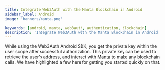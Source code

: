 ```yaml
---
title: Integrate Web3Auth with the Manta Blockchain in Android
sidebar_label: Android
image: 'banners/manta.png'

keywords: [android, manta, web3auth, authentication, blockchain]
description: 'Integrate Web3Auth with the Manta Blockchain in Android | Embedded Wallets'
---
```



<SEO
  title="Integrate Web3Auth with the Manta Blockchain in Android"
  description="Integrate Web3Auth with the Manta Blockchain in Android | Embedded Wallets"
  image="https://web3auth.io/docs/banners/manta.png"
  slug="/embedded-wallets/connect-blockchain/evm/manta/android"
/>

While using the Web3Auth Android SDK, you get the private key within the user scope after successful authorization. This private key can be used to retrieve the user's address, and interact with [Manta](https://manta.network/) to make any blockchain calls. We have highlighted a few here for getting you started quickly on that.

<EVMInteraction />
